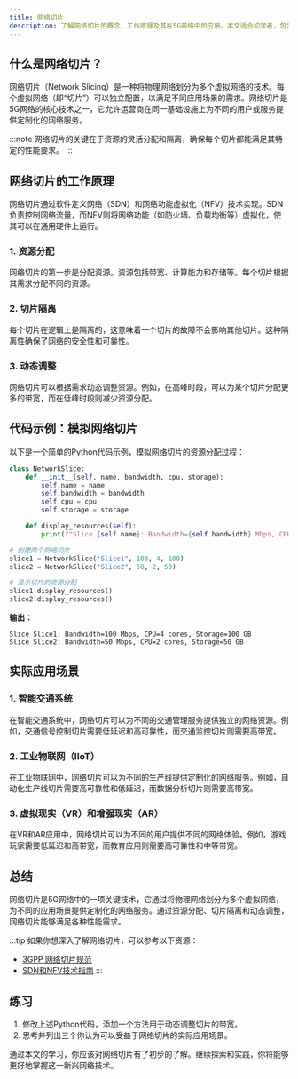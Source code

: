 ```yaml
---
title: 网络切片
description: 了解网络切片的概念、工作原理及其在5G网络中的应用。本文适合初学者，包含清晰的解释、代码示例和实际案例。
---
```


## 什么是网络切片？

网络切片（Network Slicing）是一种将物理网络划分为多个虚拟网络的技术。每个虚拟网络（即“切片”）可以独立配置，以满足不同应用场景的需求。网络切片是5G网络的核心技术之一，它允许运营商在同一基础设施上为不同的用户或服务提供定制化的网络服务。

:::note
网络切片的关键在于资源的灵活分配和隔离，确保每个切片都能满足其特定的性能要求。
:::

## 网络切片的工作原理

网络切片通过软件定义网络（SDN）和网络功能虚拟化（NFV）技术实现。SDN负责控制网络流量，而NFV则将网络功能（如防火墙、负载均衡等）虚拟化，使其可以在通用硬件上运行。

### 1. 资源分配
网络切片的第一步是分配资源。资源包括带宽、计算能力和存储等。每个切片根据其需求分配不同的资源。

### 2. 切片隔离
每个切片在逻辑上是隔离的，这意味着一个切片的故障不会影响其他切片。这种隔离性确保了网络的安全性和可靠性。

### 3. 动态调整
网络切片可以根据需求动态调整资源。例如，在高峰时段，可以为某个切片分配更多的带宽，而在低峰时段则减少资源分配。

## 代码示例：模拟网络切片

以下是一个简单的Python代码示例，模拟网络切片的资源分配过程：

```python
class NetworkSlice:
    def __init__(self, name, bandwidth, cpu, storage):
        self.name = name
        self.bandwidth = bandwidth
        self.cpu = cpu
        self.storage = storage

    def display_resources(self):
        print(f"Slice {self.name}: Bandwidth={self.bandwidth} Mbps, CPU={self.cpu} cores, Storage={self.storage} GB")

# 创建两个网络切片
slice1 = NetworkSlice("Slice1", 100, 4, 100)
slice2 = NetworkSlice("Slice2", 50, 2, 50)

# 显示切片的资源分配
slice1.display_resources()
slice2.display_resources()
```

**输出：**
```
Slice Slice1: Bandwidth=100 Mbps, CPU=4 cores, Storage=100 GB
Slice Slice2: Bandwidth=50 Mbps, CPU=2 cores, Storage=50 GB
```

## 实际应用场景

### 1. 智能交通系统
在智能交通系统中，网络切片可以为不同的交通管理服务提供独立的网络资源。例如，交通信号控制切片需要低延迟和高可靠性，而交通监控切片则需要高带宽。

### 2. 工业物联网（IIoT）
在工业物联网中，网络切片可以为不同的生产线提供定制化的网络服务。例如，自动化生产线切片需要高可靠性和低延迟，而数据分析切片则需要高带宽。

### 3. 虚拟现实（VR）和增强现实（AR）
在VR和AR应用中，网络切片可以为不同的用户提供不同的网络体验。例如，游戏玩家需要低延迟和高带宽，而教育应用则需要高可靠性和中等带宽。

## 总结

网络切片是5G网络中的一项关键技术，它通过将物理网络划分为多个虚拟网络，为不同的应用场景提供定制化的网络服务。通过资源分配、切片隔离和动态调整，网络切片能够满足各种性能需求。

:::tip
如果你想深入了解网络切片，可以参考以下资源：
- [3GPP 网络切片规范](https://www.3gpp.org/)
- [SDN和NFV技术指南](https://www.opennetworking.org/)
:::

## 练习

1. 修改上述Python代码，添加一个方法用于动态调整切片的带宽。
2. 思考并列出三个你认为可以受益于网络切片的实际应用场景。

通过本文的学习，你应该对网络切片有了初步的了解。继续探索和实践，你将能够更好地掌握这一新兴网络技术。